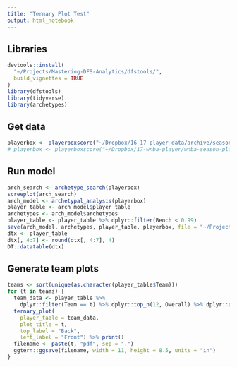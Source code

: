 ```yaml
---
title: "Ternary Plot Test"
output: html_notebook
---
```


## Libraries
```r
devtools::install(
  "~/Projects/Mastering-DFS-Analytics/dfstools/",
  build_vignettes = TRUE
)
library(dfstools)
library(tidyverse)
library(archetypes)
```

## Get data
```r
playerbox <- playerboxscore("~/Dropbox/16-17-player-data/archive/season-player-feed-04-12-2017.xlsx")
# playerbox <- playerboxscore("~/Dropbox/17-wnba-player/wnba-season-player-feed-05-28-2017.xlsx")
```

## Run model
```r
arch_search <- archetype_search(playerbox)
screeplot(arch_search)
arch_model <- archetypal_analysis(playerbox)
player_table <- arch_model$player_table
archetypes <- arch_model$archetypes
player_table <- player_table %>% dplyr::filter(Bench < 0.99)
save(arch_model, archetypes, player_table, playerbox, file = "~/Projects/mastering-dfs-analytics-package/test-notebooks/ternary-data.RData")
dtx <- player_table
dtx[, 4:7] <- round(dtx[, 4:7], 4)
DT::datatable(dtx)
```

## Generate team plots
```r
teams <- sort(unique(as.character(player_table$Team)))
for (t in teams) {
  team_data <- player_table %>% 
    dplyr::filter(Team == t) %>% dplyr::top_n(12, Overall) %>% dplyr::arrange(desc(Overall))
  ternary_plot(
    player_table = team_data, 
    plot_title = t, 
    top_label = "Back", 
    left_label = "Front") %>% print()
  filename <- paste(t, "pdf", sep = ".")
  ggtern::ggsave(filename, width = 11, height = 8.5, units = "in")
}
```
